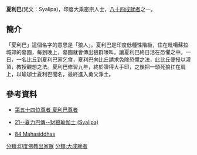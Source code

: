 '''夏利巴'''(梵文：Syalipa)，印度大乘密宗人士，[[八十四大成就者|八十四成就者]]之一。
==簡介==
「夏利巴」這個名字的意思是「狼人」。夏利巴是印度低種性階級，住在毗噶蘇拉城郊的墓園，每到晚上，墓園就會傳出狼群嚎叫。讓夏利巴終日活在恐懼之中。一日，一名比丘到夏利巴家乞食，夏利巴向比丘請求免除恐懼之法，此比丘便授以灌頂，教授觀想之法。夏利巴修習九年，終於證得大手印，之後把一頭死狼扛在肩上，以瑜珈士夏利巴聞名，最終進入勇父淨土。

==參考資料==
{{reflist}}
*[http://www.lopon.org.tw/teachings/page2_1.aspx?cid=100&lid=101&id=4708 第五十四位尊者 夏利巴尊者] {{Wayback|url=http://www.lopon.org.tw/teachings/page2_1.aspx?cid=100&lid=101&id=4708 |date=20160215075544 }}

*[http://www.karmapa-news.com/page3_8_21.php 21--夏力巴傳--豺狼瑜伽士 (Syalipa)]{{dead link|date=2017年12月 |bot=InternetArchiveBot |fix-attempted=yes }}

*[http://www.tsemrinpoche.com/tsem-tulku-rinpoche/buddhas-dharma/vajradhara-and-84-mahasiddhas.html 84 Mahasiddhas] {{Wayback|url=http://www.tsemrinpoche.com/tsem-tulku-rinpoche/buddhas-dharma/vajradhara-and-84-mahasiddhas.html |date=20140905044317 }}
{{84Buddhist}}
[[分類:印度佛教出家眾|分類:印度佛教出家眾]]
[[分類:大成就者|分類:大成就者]]